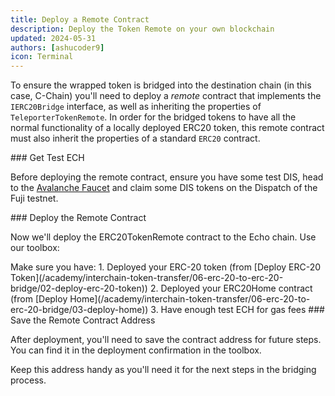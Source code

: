 ```yaml
---
title: Deploy a Remote Contract
description: Deploy the Token Remote on your own blockchain
updated: 2024-05-31
authors: [ashucoder9]
icon: Terminal
---
```



To ensure the wrapped token is bridged into the destination chain (in this case, C-Chain) you'll need to deploy a _remote_ contract that implements the `IERC20Bridge` interface, as well as inheriting the properties of `TeleporterTokenRemote`. In order for the bridged tokens to have all the normal functionality of a locally deployed ERC20 token, this remote contract must also inherit the properties of a standard `ERC20` contract.

<Steps>
<Step>
### Get Test ECH

Before deploying the remote contract, ensure you have some test DIS, head to the [Avalanche Faucet](https://core.app/tools/testnet-faucet/?subnet=echo&token=dispatch) and claim some DIS tokens on the Dispatch of the Fuji testnet.

</Step>

<Step>
### Deploy the Remote Contract

Now we'll deploy the ERC20TokenRemote contract to the Echo chain. Use our toolbox:

<Callout>
Make sure you have:
1. Deployed your ERC-20 token (from [Deploy ERC-20 Token](/academy/interchain-token-transfer/06-erc-20-to-erc-20-bridge/02-deploy-erc-20-token))
2. Deployed your ERC20Home contract (from [Deploy Home](/academy/interchain-token-transfer/06-erc-20-to-erc-20-bridge/03-deploy-home))
3. Have enough test ECH for gas fees
</Callout>

<ToolboxMdxWrapper enforceChainId={173750}>
    <DeployERC20TokenRemote />
</ToolboxMdxWrapper>

</Step>

<Step>
### Save the Remote Contract Address

After deployment, you'll need to save the contract address for future steps. You can find it in the deployment confirmation in the toolbox.

<Callout title="Note" type="info">
Keep this address handy as you'll need it for the next steps in the bridging process.
</Callout>
</Step>

</Steps>
